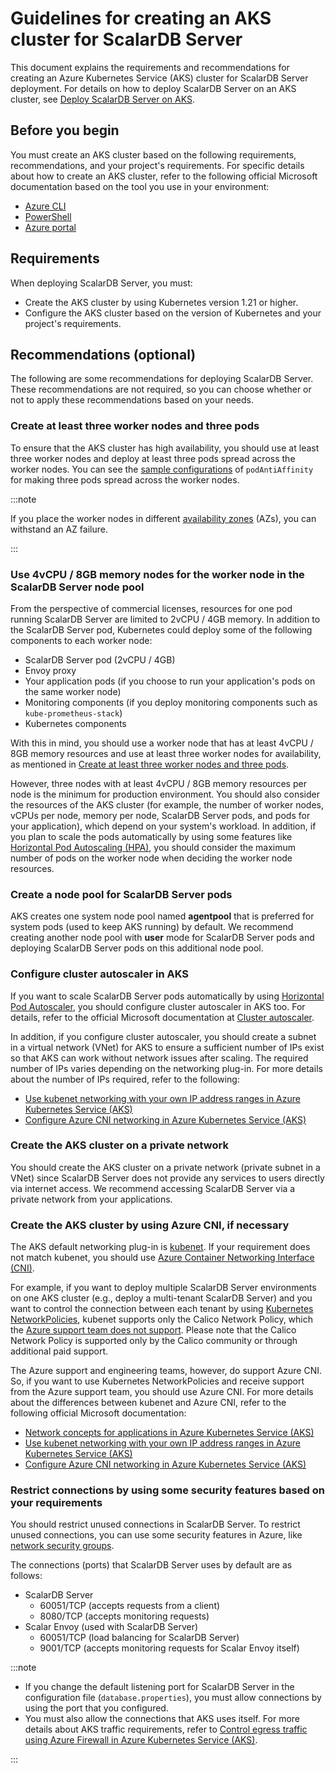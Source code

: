 # Guidelines for creating an AKS cluster for ScalarDB Server

This document explains the requirements and recommendations for creating an Azure Kubernetes Service (AKS) cluster for ScalarDB Server deployment. For details on how to deploy ScalarDB Server on an AKS cluster, see [Deploy ScalarDB Server on AKS](./ManualDeploymentGuideScalarDBServerOnAKS.mdx).

## Before you begin

You must create an AKS cluster based on the following requirements, recommendations, and your project's requirements. For specific details about how to create an AKS cluster, refer to the following official Microsoft documentation based on the tool you use in your environment:

* [Azure CLI](https://learn.microsoft.com/en-us/azure/aks/learn/quick-kubernetes-deploy-cli)
* [PowerShell](https://learn.microsoft.com/en-us/azure/aks/learn/quick-kubernetes-deploy-powershell)
* [Azure portal](https://learn.microsoft.com/en-us/azure/aks/learn/quick-kubernetes-deploy-portal)

## Requirements

When deploying ScalarDB Server, you must:

* Create the AKS cluster by using Kubernetes version 1.21 or higher.
* Configure the AKS cluster based on the version of Kubernetes and your project's requirements.

## Recommendations (optional)

The following are some recommendations for deploying ScalarDB Server. These recommendations are not required, so you can choose whether or not to apply these recommendations based on your needs.

### Create at least three worker nodes and three pods

To ensure that the AKS cluster has high availability, you should use at least three worker nodes and deploy at least three pods spread across the worker nodes. You can see the [sample configurations](../conf/scalardb-custom-values.yaml) of `podAntiAffinity` for making three pods spread across the worker nodes.

:::note

If you place the worker nodes in different [availability zones](https://learn.microsoft.com/en-us/azure/availability-zones/az-overview) (AZs), you can withstand an AZ failure.

:::

### Use 4vCPU / 8GB memory nodes for the worker node in the ScalarDB Server node pool

From the perspective of commercial licenses, resources for one pod running ScalarDB Server are limited to 2vCPU / 4GB memory. In addition to the ScalarDB Server pod, Kubernetes could deploy some of the following components to each worker node:

* ScalarDB Server pod (2vCPU / 4GB)
* Envoy proxy
* Your application pods (if you choose to run your application's pods on the same worker node)
* Monitoring components (if you deploy monitoring components such as `kube-prometheus-stack`)
* Kubernetes components

With this in mind, you should use a worker node that has at least 4vCPU / 8GB memory resources and use at least three worker nodes for availability, as mentioned in [Create at least three worker nodes and three pods](#create-at-least-three-worker-nodes-and-three-pods).

However, three nodes with at least 4vCPU / 8GB memory resources per node is the minimum for production environment. You should also consider the resources of the AKS cluster (for example, the number of worker nodes, vCPUs per node, memory per node, ScalarDB Server pods, and pods for your application), which depend on your system's workload. In addition, if you plan to scale the pods automatically by using some features like [Horizontal Pod Autoscaling (HPA)](https://kubernetes.io/docs/tasks/run-application/horizontal-pod-autoscale/), you should consider the maximum number of pods on the worker node when deciding the worker node resources.

### Create a node pool for ScalarDB Server pods

AKS creates one system node pool named **agentpool** that is preferred for system pods (used to keep AKS running) by default. We recommend creating another node pool with **user** mode for ScalarDB Server pods and deploying ScalarDB Server pods on this additional node pool.

### Configure cluster autoscaler in AKS

If you want to scale ScalarDB Server pods automatically by using [Horizontal Pod Autoscaler](https://learn.microsoft.com/en-us/azure/aks/concepts-scale#horizontal-pod-autoscaler), you should configure cluster autoscaler in AKS too. For details, refer to the official Microsoft documentation at [Cluster autoscaler](https://learn.microsoft.com/en-us/azure/aks/concepts-scale#cluster-autoscaler).

In addition, if you configure cluster autoscaler, you should create a subnet in a virtual network (VNet) for AKS to ensure a sufficient number of IPs exist so that AKS can work without network issues after scaling. The required number of IPs varies depending on the networking plug-in. For more details about the number of IPs required, refer to the following:

* [Use kubenet networking with your own IP address ranges in Azure Kubernetes Service (AKS)](https://learn.microsoft.com/en-us/azure/aks/configure-kubenet)
* [Configure Azure CNI networking in Azure Kubernetes Service (AKS)](https://learn.microsoft.com/en-us/azure/aks/configure-azure-cni)

### Create the AKS cluster on a private network

You should create the AKS cluster on a private network (private subnet in a VNet) since ScalarDB Server does not provide any services to users directly via internet access. We recommend accessing ScalarDB Server via a private network from your applications.

### Create the AKS cluster by using Azure CNI, if necessary

The AKS default networking plug-in is [kubenet](https://learn.microsoft.com/en-us/azure/aks/configure-kubenet). If your requirement does not match kubenet, you should use [Azure Container Networking Interface (CNI)](https://learn.microsoft.com/en-us/azure/aks/configure-azure-cni).

For example, if you want to deploy multiple ScalarDB Server environments on one AKS cluster (e.g., deploy a multi-tenant ScalarDB Server) and you want to control the connection between each tenant by using [Kubernetes NetworkPolicies](https://kubernetes.io/docs/concepts/services-networking/network-policies/), kubenet supports only the Calico Network Policy, which the [Azure support team does not support](https://learn.microsoft.com/en-us/azure/aks/use-network-policies#differences-between-azure-network-policy-manager-and-calico-network-policy-and-their-capabilities). Please note that the Calico Network Policy is supported only by the Calico community or through additional paid support.

The Azure support and engineering teams, however, do support Azure CNI. So, if you want to use Kubernetes NetworkPolicies and receive support from the Azure support team, you should use Azure CNI. For more details about the differences between kubenet and Azure CNI, refer to the following official Microsoft documentation:

* [Network concepts for applications in Azure Kubernetes Service (AKS)](https://learn.microsoft.com/en-us/azure/aks/concepts-network)
* [Use kubenet networking with your own IP address ranges in Azure Kubernetes Service (AKS)](https://learn.microsoft.com/en-us/azure/aks/configure-kubenet)
* [Configure Azure CNI networking in Azure Kubernetes Service (AKS)](https://learn.microsoft.com/en-us/azure/aks/configure-azure-cni)

### Restrict connections by using some security features based on your requirements

You should restrict unused connections in ScalarDB Server. To restrict unused connections, you can use some security features in Azure, like [network security groups](https://learn.microsoft.com/en-us/azure/virtual-network/network-security-groups-overview).

The connections (ports) that ScalarDB Server uses by default are as follows:

* ScalarDB Server
    * 60051/TCP (accepts requests from a client)
    * 8080/TCP (accepts monitoring requests)
* Scalar Envoy (used with ScalarDB Server)
    * 60051/TCP (load balancing for ScalarDB Server)
    * 9001/TCP (accepts monitoring requests for Scalar Envoy itself)

:::note

- If you change the default listening port for ScalarDB Server in the configuration file (`database.properties`), you must allow connections by using the port that you configured.
- You must also allow the connections that AKS uses itself. For more details about AKS traffic requirements, refer to [Control egress traffic using Azure Firewall in Azure Kubernetes Service (AKS)](https://learn.microsoft.com/en-us/azure/aks/limit-egress-traffic).

:::

